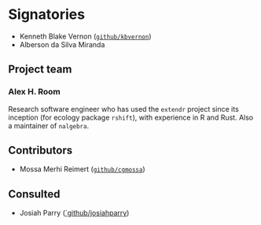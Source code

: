 # Signatories
<!--
This section provides the ISC with a view of the support received from
the community for a proposal. Acceptance isn't predicated on
popularity but community acceptance is important. Willingness to
accept outside input is also a good marker for project delivery.

An optional section would be for R-Core signatories where changes to R
are proposed.
-->
- Kenneth Blake Vernon ([`github/kbvernon`](https://github.com/kbvernon))
- Alberson da Silva Miranda

## Project team
<!--
Who are the people responsible for actually delivering the project if
the proposal gets accepted and are already signed up and rearing to
go? Briefly describe all participants and the skills they will bring
to the project.
-->
### Alex H. Room 
Research software engineer who has used the `extendr` project since its inception (for ecology package `rshift`), with experience in R and Rust. Also a maintainer of `nalgebra`.

## Contributors
<!--
Who are the people who have actively helped with this proposal but
won't necessarily be on the core project team later?
-->
- Mossa Merhi Reimert ([`github/cgmossa`](https://github.com/CGMossa/))

## Consulted
<!--
Who has been given the opportunity to provide feedback on the
proposal? This should include any R Consortium & ISC members who the
proposal has been discussed with.
-->
- Josiah Parry ([`github/josiahparry](https://github.com/JosiahParry/))
